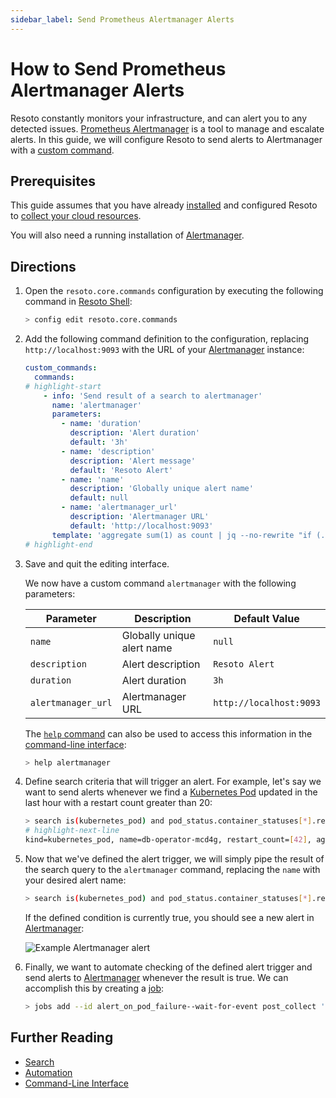 ```yaml
---
sidebar_label: Send Prometheus Alertmanager Alerts
---
```


# How to Send Prometheus Alertmanager Alerts

Resoto constantly monitors your infrastructure, and can alert you to any detected issues. [Prometheus Alertmanager](https://prometheus.io/docs/alerting/latest/alertmanager) is a tool to manage and escalate alerts. In this guide, we will configure Resoto to send alerts to Alertmanager with a [custom command](../../../reference/cli/index.mdx).

## Prerequisites

This guide assumes that you have already [installed](../../../getting-started/install-resoto/index.mdx) and configured Resoto to [collect your cloud resources](../../../getting-started/configure-resoto/index.mdx).

You will also need a running installation of [Alertmanager](https://prometheus.io/docs/alerting/latest/alertmanager).

## Directions

1. Open the `resoto.core.commands` configuration by executing the following command in [Resoto Shell](../../../reference/components/shell.mdx):

   ```bash
   > config edit resoto.core.commands
   ```

2. Add the following command definition to the configuration, replacing `http://localhost:9093` with the URL of your [Alertmanager](https://prometheus.io/docs/alerting/latest/alertmanager) instance:

   ```yaml
   ​custom_commands:
   ​  commands:
   # highlight-start
       - info: 'Send result of a search to alertmanager'
         name: 'alertmanager'
         parameters:
           - name: 'duration'
             description: 'Alert duration'
             default: '3h'
           - name: 'description'
             description: 'Alert message'
             default: 'Resoto Alert'
           - name: 'name'
             description: 'Globally unique alert name'
             default: null
           - name: 'alertmanager_url'
             description: 'Alertmanager URL'
             default: 'http://localhost:9093'
         template: 'aggregate sum(1) as count | jq --no-rewrite "if (.count // 0)==0 then [] else [.count | tostring] end" | flatten | jq --no-rewrite [{status: "firing", labels: {alertname: "{{name}}", issued_by: "Resoto"}, annotations: {summary: ("Found "+.+ " violations!"), "description": "{{description}}"}{{#duration}}, startAt:"{{now}}", endsAt:"{{duration.from_now}}"{{/duration}}}] | http POST {{alertmanager_url}}/api/v1/alerts'
   # highlight-end
   ```

3. Save and quit the editing interface.

   We now have a custom command `alertmanager` with the following parameters:

   | Parameter          | Description                | Default Value           |
   | ------------------ | -------------------------- | ----------------------- |
   | `name`             | Globally unique alert name | `null`                  |
   | `description`      | Alert description          | `Resoto Alert`          |
   | `duration`         | Alert duration             | `3h`                    |
   | `alertmanager_url` | Alertmanager URL           | `http://localhost:9093` |

   The [`help` command](../../../reference/cli/miscellaneous-commands/help.mdx) can also be used to access this information in the [command-line interface](../../../reference/cli/index.mdx):

   ```bash
   > help alertmanager
   ```

4. Define search criteria that will trigger an alert. For example, let's say we want to send alerts whenever we find a [Kubernetes Pod](https://kubernetes.io/docs/concepts/workloads/pods) updated in the last hour with a restart count greater than 20:

   ```bash
   > search is(kubernetes_pod) and pod_status.container_statuses[*].restart_count > 20 and last_update<1h
   # highlight-next-line
   ​kind=kubernetes_pod, name=db-operator-mcd4g, restart_count=[42], age=2mo5d, last_update=23m, cloud=k8s, account=prod, region=kube-system
   ```

5. Now that we've defined the alert trigger, we will simply pipe the result of the search query to the `alertmanager` command, replacing the `name` with your desired alert name:

   ```bash
   > search is(kubernetes_pod) and pod_status.container_statuses[*].restart_count > 20 and last_update<1h | alertmanager name=pod-restart-alert
   ```

   If the defined condition is currently true, you should see a new alert in [Alertmanager](https://prometheus.io/docs/alerting/latest/alertmanager):

   ![Example Alertmanager alert](./img/example-alert.png)

6. Finally, we want to automate checking of the defined alert trigger and send alerts to [Alertmanager](https://prometheus.io/docs/alerting/latest/alertmanager) whenever the result is true. We can accomplish this by creating a [job](../../../concepts/automation/index.mdx#jobs):

   ```bash
   > jobs add --id alert_on_pod_failure--wait-for-event post_collect 'search is(kubernetes_pod) and pod_status.container_statuses[*].restart_count > 20 and last_update<1h | alertmanager name=pod-restart-alert'
   ```

## Further Reading

- [Search](../../../reference/search/index.mdx)
- [Automation](../../../concepts/automation/index.mdx)
- [Command-Line Interface](../../../reference/cli/index.mdx)
